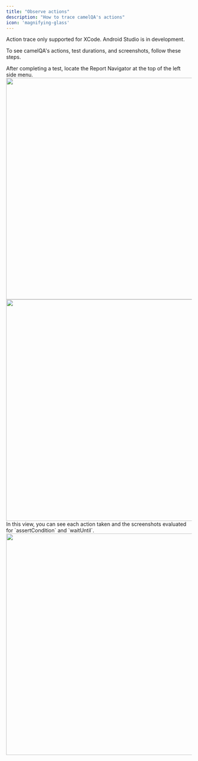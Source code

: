 ```yaml
---
title: "Observe actions"
description: "How to trace camelQA's actions"
icon: 'magnifying-glass'
---
```

<Note>Action trace only supported for XCode. Android Studio is in development.</Note>

To see camelQA's actions, test durations, and screenshots, follow these steps.

<Steps>
  <Step title="Open Report Navigator">
    After completing a test, locate the Report Navigator at the top of the left side menu.
    <Frame>
      <img width="600" src="/images/debug-ios-1.png" />
    </Frame>
  </Step>
  <Step title="Select the test you would like to see the action trace for">
    <Frame>
      <img width="600" src="/images/debug-ios-2.png" />
    </Frame>
  </Step>
  <Step title="Open the test and observe the results">
    In this view, you can see each action taken and the screenshots evaluated for `assertCondition` and `waitUntil`.
    <Frame>
      <img width="600" src="/images/debug-ios-3.png" />
    </Frame>
  </Step>
</Steps>